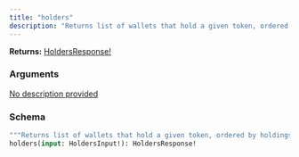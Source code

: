 ```yaml
---
title: "holders"
description: "Returns list of wallets that hold a given token, ordered by holdings descending. Also has the unique count of holders for that token."
---
```


**Returns:** [HoldersResponse!](/api-reference/types/holdersresponse)

### Arguments

<a href="/api-reference/types/holdersinput">
  <ResponseField name="input" type="HoldersInput!" required>
    No description provided
  </ResponseField>
</a>

### Schema


```graphql 
"""Returns list of wallets that hold a given token, ordered by holdings descending. Also has the unique count of holders for that token."""
holders(input: HoldersInput!): HoldersResponse!
```
